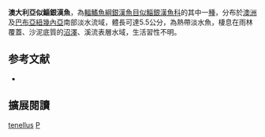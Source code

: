 {{Speciesbox
| name = 澳大利亞似鯔銀漢魚
| image = 
| image_width = 250px
| status = NE
| status_system = IUCN3.1
| genus = Pseudomugil
| species = tenellus
| authority = [[Taylor|Taylor]], 1964
| synonyms = 
}}
'''澳大利亞似鯔銀漢魚'''，為[[輻鰭魚綱|輻鰭魚綱]][[銀漢魚目|銀漢魚目]][[似鯔銀漢魚科|似鯔銀漢魚科]]的其中一[[種|種]]，分布於[[澳洲|澳洲]]及[[巴布亞紐幾內亞|巴布亞紐幾內亞]]南部淡水流域，體長可達5.5公分，為熱帶淡水魚，棲息在雨林覆蓋、沙泥底質的[[沼澤|沼澤]]、溪流表層水域，生活習性不明。
==参考文献==
*{{FishBase_species|genus=Pseudomugil|species=tenellus|year=2016|month=6}}

== 擴展閱讀 ==
{{refbegin}}
{{wikispecies-inline|Pseudomugil tenellus|澳大利亞似鯔銀漢魚}}
{{refend}}
{{Taxonbar|from=Q6408216}}

[[Category:鯔銀漢魚屬|tenellus]]
[[Category:1964年描述的鱼类|P]]


{{魚類小作品}}